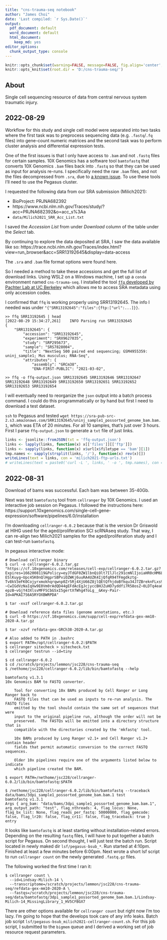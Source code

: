 ```yaml
---
title: "cns-trauma-seq notebook"
author: "James Choi"
date: 'Last compiled: `r Sys.Date()`'
output:
  pdf_document: default
  word_document: default
  html_document:
    keep_md: yes
editor_options:
  chunk_output_type: console
---
```


```r
knitr::opts_chunk$set(warning=FALSE, message=FALSE, fig.align='center', tidy.opts=list(width.cutoff=80), tidy=TRUE, results = 'hold')
knitr::opts_knit$set(root.dir = 'D:/cns-trauma-seq/')
```


## About

Single cell sequencing resource of data from central nervous system traumatic injury.


## 2022-08-29

Workflow for this study and single cell model were separated into two tasks where the first task was to preprocess sequencing data (e.g. `.fastq`/`.fq` files) into gene-count numeric matrices and the second task was to perform cluster analysis and differential expression tests. 

One of the first issues is that I only have access to `.bam` and not `.fastq` files for certain samples. 10X Genomics has a software tool `bamtofastq` that converts 10X Genomics `.bam` files back into `.fastq` so that they can be used as input for analysis re-runs. I specifically need the raw `.bam` files, and not the files decompressed from `.sra`, due to [a known issue](https://support.10xgenomics.com/docs/bamtofastq#issues). To use these tools I'll need to use the Pegasus cluster. 

I requested the following data from our SRA submission (Milich2021):

  * BioProject: PRJNA682392
  * https://www.ncbi.nlm.nih.gov/Traces/study/?acc=PRJNA682392&o=acc_s%3Aa
  * `data/Milich2021_SRR_Acc_List.txt`

I saved the *Accession List* from under *Download* column of the table under the *Select* tab.

By continuing to explore the data deposited at SRA, I saw the data available like so: https://trace.ncbi.nlm.nih.gov/Traces/index.html?view=run_browser&acc=SRR13192645&display=data-access

The `.sra` and `.bam` file format options were found here.

So I needed a method to take these accessions and get the full list of download links. Using WSL2 on a Windows machine, I set up a `conda` environment named `cns-trauma-seq`. I installed the tool [`ffq` developed by Pachter Lab at UC Berkeley](https://github.com/pachterlab/ffq) which allows me to access SRA metadata using only accession codes. 

I confirmed that `ffq` is working properly using SRR13192645. The info I needed was under `"{"SRR13192645":"files":{ftp:["url":...]}}`. 

```{}
>> ffq SRR13192645 | head
[2022-08-29 15:34:27,261]    INFO Parsing run SRR13192645
{
    "SRR13192645": {
        "accession": "SRR13192645",
        "experiment": "SRX9627035",
        "study": "SRP295673",
        "sample": "SRS7828004",
        "title": "NextSeq 500 paired end sequencing; GSM4955359: uninj_sample1; Mus musculus; RNA-Seq",
        "attributes": {
            "assembly": "GRCm38",
            "ENA-FIRST-PUBLIC": "2021-03-02",
            
>> ffq -o ffq-output.json SRR13192645 SRR13192646 SRR13192647 SRR13192648 SRR13192649 SRR13192650 SRR13192651 SRR13192652 SRR13192653 SRR13192654
```


I will eventually need to reorganize the `json` output into a batch process command. I could do this programmatically or by hand but first I need to download a test dataset. 

`ssh` to Pegasus and tested `wget https://sra-pub-src-2.s3.amazonaws.com/SRR13192645/uninj_sample1_possorted_genome_bam.bam.1`, which was ETA of 20 minutes. For all 10 samples, that's just over 3 hours. First I parse `ffq-output.json` to generate a `txt` file of just links.

```r
links <- jsonlite::fromJSON(txt = 'ffq-output.json')
links <- lapply(links, function(x) x[['files']][['ftp']])
links <- sapply(links, function(x) x$url[x$filetype == 'bam'][1])
tmp.names <- sapply(strsplit(links, '/'), function(x) rev(x)[])
writeLines(text = links, con = 'milich2021-ftp-urls.txt')
# writeLines(text = paste0('curl -L ', links, ' -o ', tmp.names), con = 'milich2021-ftp-urls.txt')
```


## 2022-08-31

Download of bams was successful. Each bam was between 35-40Gb. 

Next was test `bamtofastq` tool from `cellranger` by 10X Genomics. I used an interactive job session on Pegasus. I followed the instructions here: https://support.10xgenomics.com/single-cell-gene-expression/software/pipelines/6.0/installation

I'm downloading `cellranger-6.0.2` because that is the version Dr Griswold at HIHG used for the aged/proliferation SCI scRNAseq study. That way, I can re-align two Milich2021 samples for the aged/proliferation study and I can test-run `bamtofastq`. 

In pegasus interactive mode:

```
# Download cellranger binary
$ curl -o cellranger-6.0.2.tar.gz "https://cf.10xgenomics.com/releases/cell-exp/cellranger-6.0.2.tar.gz?Expires=1662008119&Policy=eyJTdGF0ZW1lbnQiOlt7IlJlc291cmNlIjoiaHR0cHM6Ly9jZi4xMHhnZW5vbWljcy5jb20vcmVsZWFzZXMvY2VsbC1leHAvY2VsbHJhbmdlci02LjAuMi50YXIuZ3oiLCJDb25kaXRpb24iOnsiRGF0ZUxlc3NUaGFuIjp7IkFXUzpFcG9jaFRpbWUiOjE2NjIwMDgxMTl9fX1dfQ__&Signature=bdlpEB~od9rl6LMWCIZqvP-ESlKuyg~Upc45K0nQlHgprSBPviOZWKj6uuRA4UZK4IjQfqR94TFmgdkztg-Tv8kV3eFK0Cojyrxmokhqrqwnp0Zr5Rj4XjU66Z8jlQEtQfhjdoBfkqu34J7ZBreknFLxs9XEzygPMxew-~CwIGdVzNaIqVw9E0Vm0rAdQD44gEFdAcEgJcjyccBHJZuHD7yddfi7R58osZ~0LDTq4eaGNlJQaCTbElLgEPKoRolKWqBsOMwU1hn28vKUZjcX~h3XJyYzovqZahavghQ7tXYf6-epzB~vGjY43XlsvMFFSCbGSxI5gertXfWhg4ToLg__&Key-Pair-Id=APKAI7S6A5RYOXBWRPDA"

$ tar -xvzf cellranger-6.0.2.tar.gz

# Download reference data files (genome annotations, etc.)
$ curl -O https://cf.10xgenomics.com/supp/cell-exp/refdata-gex-mm10-2020-A.tar.gz

$ tar -xzvf refdata-gex-GRCh38-2020-A.tar.gz

# Also added to PATH in .bashrc
$ export PATH=/opt/cellranger-6.0.2:$PATH
$ cellranger sitecheck > sitecheck.txt
$ cellranger testrun --id=tiny

$ cd cellranger-6.0.2
$ cd /scratch/projects/lemmon/jsc228/cns-trauma-seq
$ /nethome/jsc228/cellranger-6.0.2/lib/bin/bamtofastq --help

bamtofastq v1.3.1
10x Genomics BAM to FASTQ converter.

    Tool for converting 10x BAMs produced by Cell Ranger or Long Ranger back to
    FASTQ files that can be used as inputs to re-run analysis. The FASTQ files
    emitted by the tool should contain the same set of sequences that were
    input to the original pipeline run, although the order will not be
    preserved.  The FASTQs will be emitted into a directory structure that is
    compatible with the directories created by the 'mkfastq' tool.

    10x BAMs produced by Long Ranger v2.1+ and Cell Ranger v1.2+ contain header
    fields that permit automatic conversion to the correct FASTQ sequences.

    Older 10x pipelines require one of the arguments listed below to indicate
    which pipeline created the BAM.
    
$ export PATH=/nethome/jsc228/cellranger-6.0.2/lib/bin/bamtofastq:$PATH

$ /nethome/jsc228/cellranger-6.0.2/lib/bin/bamtofastq --traceback data/bams/3dpi_sample1_possorted_genome_bam.bam.1 test
bamtofastq v1.3.1
Args { arg_bam: "data/bams/3dpi_sample1_possorted_genome_bam.bam.1", arg_output_path: "test", flag_nthreads: 4, flag_locus: None, flag_bx_list: None, flag_reads_per_fastq: 50000000, flag_gemcode: false, flag_lr20: false, flag_cr11: false, flag_traceback: true }
entry
```

It looks like `bamtofastq` is at least starting without installation-related errors. Depending on the resulting `fastq` files, I will have to put together a batch script for Pegasus. On second thought, I will just test the batch run. Script located in newly maked dir `lsf/pegasus-bsub_*`. Run started at 4:10pm. Finished at least a few minutes before 6:00pm. Next wrote a short lsf script to run `cellranger count` on the newly generated `.fastq.gz` files. 

The following worked the first time I ran it:

```{}
$ cellranger count \
  --id=Lindsay-Milich-14 \
  --transcriptome=/scratch/projects/lemmon/jsc228/cns-trauma-seq/refdata-gex-mm10-2020-A \
  --fastqs=/scratch/projects/lemmon/jsc228/cns-trauma-seq/data/bamtofastq/3dpi_sample1_possorted_genome_bam.bam.1/Lindsay-Milich-14_MissingLibrary_1_HV5CFBGX7
```

There are other options available for `cellranger count` but right now I'm too lazy. I'm going to hope that the develops took care of any info leaks. Batch job script `lsf/pegasus-bsub_milich2021-cellranger-count.sh`. For this job script, I submitted to the `bigmem` queue and I derived a working set of job resource request parameters.

